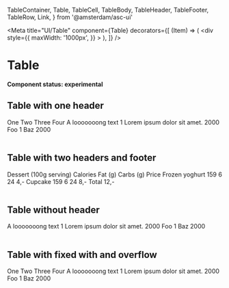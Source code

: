   TableContainer,
  Table,
  TableCell,
  TableBody,
  TableHeader,
  TableFooter,
  TableRow,
  Link,
} from '@amsterdam/asc-ui'

<Meta
  title="UI/Table"
  component={Table}
  decorators={[
    (Item) => (
      <div
        style={{
          maxWidth: '1000px',
        }}
      >
        <Item />
      </div>
    ),
  ]}
/>

# Table

**Component status: experimental**

## Table with one header

<Canvas>
  <Story name="Table with one header">
    <Fragment>
      <TableContainer>
        <Table>
          <TableHeader>
            <TableRow>
              <TableCell as="th">One</TableCell>
              <TableCell as="th">Two</TableCell>
              <TableCell as="th">Three</TableCell>
              <TableCell as="th">Four</TableCell>
            </TableRow>
          </TableHeader>
          <TableBody>
            <TableRow>
              <TableCell>A looooooong text</TableCell>
              <TableCell>1</TableCell>
              <TableCell>
                <Link variant="inline" href="/">
                  Lorem ipsum dolor sit amet.
                </Link>
              </TableCell>
              <TableCell>2000</TableCell>
            </TableRow>
            <TableRow>
              <TableCell>Foo</TableCell>
              <TableCell>1</TableCell>
              <TableCell>Baz</TableCell>
              <TableCell>2000</TableCell>
            </TableRow>
          </TableBody>
        </Table>
      </TableContainer>
    </Fragment>
  </Story>
</Canvas>

## Table with two headers and footer

<Canvas>
  <Story name="Table with two headers and footer">
    <Fragment>
      <TableContainer>
        <Table>
          <TableHeader>
            <TableRow>
              <TableCell as="th" scope="col">
                Dessert (100g serving)
              </TableCell>
              <TableCell as="th" scope="col">
                Calories
              </TableCell>
              <TableCell as="th" scope="col">
                Fat (g)
              </TableCell>
              <TableCell as="th" scope="col">
                Carbs (g)
              </TableCell>
              <TableCell as="th" scope="col">
                Price
              </TableCell>
            </TableRow>
          </TableHeader>
          <TableBody>
            <TableRow>
              <TableCell as="th" role="cell" scope="row">
                Frozen yoghurt
              </TableCell>
              <TableCell>159</TableCell>
              <TableCell>6</TableCell>
              <TableCell>24</TableCell>
              <TableCell>4,-</TableCell>
            </TableRow>
            <TableRow>
              <TableCell as="th">Cupcake</TableCell>
              <TableCell>159</TableCell>
              <TableCell>6</TableCell>
              <TableCell>24</TableCell>
              <TableCell>8,-</TableCell>
            </TableRow>
          </TableBody>
          <TableFooter>
            <TableRow>
              <TableCell as="th" colSpan="4">
                Total
              </TableCell>
              <TableCell>12,-</TableCell>
            </TableRow>
          </TableFooter>
        </Table>
      </TableContainer>
    </Fragment>
  </Story>
</Canvas>

## Table without header

<Canvas>
  <Story name="Table without header">
    <Fragment>
      <TableContainer>
        <Table>
          <TableBody>
            <TableRow>
              <TableCell>A looooooong text</TableCell>
              <TableCell>1</TableCell>
              <TableCell>
                <Link variant="inline" href="/">
                  Lorem ipsum dolor sit amet.
                </Link>
              </TableCell>
              <TableCell>2000</TableCell>
            </TableRow>
            <TableRow>
              <TableCell>Foo</TableCell>
              <TableCell>1</TableCell>
              <TableCell>Baz</TableCell>
              <TableCell>2000</TableCell>
            </TableRow>
          </TableBody>
        </Table>
      </TableContainer>
    </Fragment>
  </Story>
</Canvas>

## Table with fixed with and overflow

<Canvas>
  <Story name="Table with fixed with and overflow">
    <Fragment>
      <TableContainer style={{ width: '300px' }}>
        <Table>
          <TableHeader>
            <TableRow>
              <TableCell as="th">One</TableCell>
              <TableCell as="th">Two</TableCell>
              <TableCell as="th" style={{ minWidth: '300px' }}>
                Three
              </TableCell>
              <TableCell as="th">Four</TableCell>
            </TableRow>
          </TableHeader>
          <TableBody>
            <TableRow>
              <TableCell>A looooooong text</TableCell>
              <TableCell>1</TableCell>
              <TableCell>
                <Link variant="inline" href="/">
                  Lorem ipsum dolor sit amet.
                </Link>
              </TableCell>
              <TableCell>2000</TableCell>
            </TableRow>
            <TableRow>
              <TableCell>Foo</TableCell>
              <TableCell>1</TableCell>
              <TableCell>Baz</TableCell>
              <TableCell>2000</TableCell>
            </TableRow>
          </TableBody>
        </Table>
      </TableContainer>
    </Fragment>
  </Story>
</Canvas>

